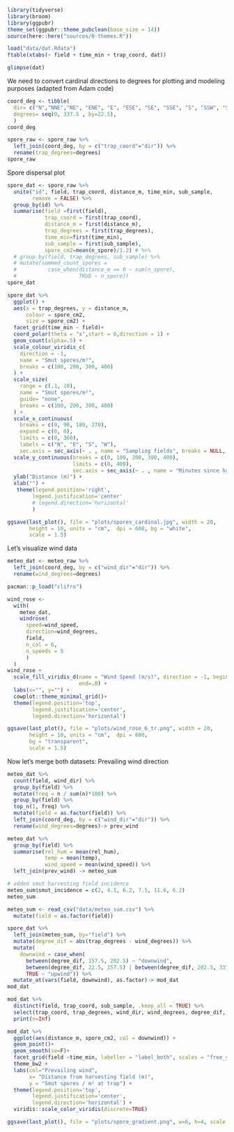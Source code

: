 
```r
library(tidyverse)
library(broom)
library(ggpubr)
theme_set(ggpubr::theme_pubclean(base_size = 14))
source(here::here("sources/0-themes.R"))
```

```r
load("data/dat.Rdata")
ftable(xtabs(~ field + time_min + trap_coord, dat))
```

```r
glimpse(dat)
```

We need to convert cardinal directions to degrees for plotting and modeling purposes (adapted from Adam code)

```r
coord_deg <- tibble(
  dir= c("N","NNE","NE", "ENE", "E", "ESE", "SE", "SSE", "S", "SSW", "SW", "WSW", "W", "WNW", "NW", "NNW"), 
  degrees= seq(0, 337.5 , by=22.5), 
  )
coord_deg
```

```r
spore_raw <- spore_raw %>% 
  left_join(coord_deg, by = c("trap_coord"="dir")) %>% 
  rename(trap_degrees=degrees)
spore_raw
```

Spore dispersal plot 

```r
spore_dat <- spore_raw %>%
  unite("id", field, trap_coord, distance_m, time_min, sub_sample, 
        remove = FALSE) %>% 
  group_by(id) %>% 
  summarise(field =first(field), 
            trap_coord = first(trap_coord), 
            distance_m = first(distance_m),
            trap_degrees = first(trap_degrees),
            time_min=first(time_min),
            sub_sample = first(sub_sample), 
            spore_cm2=mean(n_spore)/1.2) # %>% 
  # group_by(field, trap_degrees, sub_sample) %>%
  # mutate(summed_count_spores =
  #          case_when(distance_m == 0 ~ sum(n_spore),
  #                    TRUE ~ n_spore))
spore_dat
```

```r
spore_dat %>%   
  ggplot() +
  aes(x = trap_degrees, y = distance_m,
      colour = spore_cm2,
      size = spore_cm2) +
  facet_grid(time_min ~ field)+ 
  coord_polar(theta = "x",start = 0,direction = 1) + 
  geom_count(alpha=.5) +
  scale_colour_viridis_c(
    direction = -1,
    name = "Smut spores/m²",
    breaks = c(100, 200, 300, 400)
  ) +
  scale_size(
    range = c(.1, 10),
    name = "Smut spores/m²",
    guide= "none", 
    breaks = c(100, 200, 300, 400)
  ) +
  scale_x_continuous(
    breaks = c(0, 90, 180, 270),
    expand = c(0, 0),
    limits = c(0, 360),
    labels = c("N", "E", "S", "W"),
    sec.axis = sec_axis(~ . , name = "Sampling fields", breaks = NULL, labels = NULL))+ 
  scale_y_continuous(breaks = c(0, 100, 200, 300, 400),
                     limits = c(0, 400), 
                     sec.axis = sec_axis(~ . , name = "Minutes since harvest beginning", breaks = NULL, labels = NULL)) +
  ylab("Distance (m)") +
  xlab("") +
   theme(legend.position='right', 
        legend.justification='center'
        # legend.direction='horizontal'
        )
```

```r
ggsave(last_plot(), file = "plots/spores_cardinal.jpg", width = 20, 
       height = 10, units = "cm",  dpi = 600, bg = "white", 
       scale = 1.5)
```

Let's visualize wind data

```r
meteo_dat <- meteo_raw %>% 
  left_join(coord_deg, by = c("wind_dir"="dir")) %>% 
  rename(wind_degrees=degrees)
```

```r
pacman::p_load("clifro")

wind_rose <-
  with(
    meteo_dat,
    windrose(
      speed=wind_speed,
      direction=wind_degrees,
      field, 
      n_col = 6, 
      n_speeds = 5
      )
  )
wind_rose +
  scale_fill_viridis_d(name = "Wind Speed (m/s)", direction = -1, begin=0,
                       end=.8) +
  labs(x="", y="") +
  cowplot::theme_minimal_grid()+
  theme(legend.position='top', 
        legend.justification='center',
        legend.direction='horizontal')
```

```r
ggsave(last_plot(), file = "plots/wind_rose_6_tr.png", width = 20, 
       height = 10, units = "cm",  dpi = 600, 
       bg = "transparent",
       scale = 1.5)
```

Now let's merge both datasets: Prevailing wind direction

```r
meteo_dat %>% 
  count(field, wind_dir) %>% 
  group_by(field) %>%
  mutate(freq = n / sum(n)*100) %>%
  group_by(field) %>%
  top_n(1, freq) %>% 
  mutate(field = as.factor(field)) %>% 
  left_join(coord_deg, by = c("wind_dir"="dir")) %>% 
  rename(wind_degrees=degrees)-> prev_wind
```

```r
meteo_dat %>% 
  group_by(field) %>% 
  summarise(rel_hum = mean(rel_hum),
            temp = mean(temp), 
            wind_speed = mean(wind_speed)) %>% 
  left_join(prev_wind) -> meteo_sum

# added smut harvesting field incidence 
meteo_sum$smut_incidence = c(2, 4.1, 6.2, 7.5, 11.6, 6.2)
meteo_sum
```

```r
meteo_sum <- read_csv("data/meteo_sum.csv") %>% 
  mutate(field = as.factor(field))
```


```r
spore_dat %>% 
  left_join(meteo_sum, by="field") %>% 
  mutate(degree_dif = abs(trap_degrees - wind_degrees)) %>% 
  mutate(
    downwind = case_when(
      between(degree_dif, 157.5, 202.5) ~ "downwind",
      between(degree_dif, 22.5, 157.5) | between(degree_dif, 202.5, 337.5)  ~ "lateral",
      TRUE ~ "upwind")) %>% 
  mutate_at(vars(field, downwind), as.factor)-> mod_dat
mod_dat
```

```r
mod_dat %>% 
  distinct(field, trap_coord, sub_sample, .keep_all = TRUE) %>%
  select(trap_coord, trap_degrees, wind_dir, wind_degrees, degree_dif, downwind) %>% 
  print(n=Inf)
```

```r
mod_dat %>% 
  ggplot(aes(distance_m, spore_cm2, col = downwind)) +
  geom_point()+
  geom_smooth(se=F)+
  facet_grid(field ~time_min, labeller = "label_both", scales = "free_y")+
  theme_bw2 +
  labs(col="Prevailing wind", 
       x= "Distance from harvesting field (m)", 
       y = "Smut spores / m² at trap") +
  theme(legend.position='top', 
        legend.justification='center',
        legend.direction='horizontal') + 
  viridis::scale_color_viridis(discrete=TRUE) 
```

```r
ggsave(last_plot(), file = "plots/spore_gradient.png", w=6, h=4, scale = 1.2)
```
